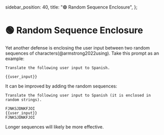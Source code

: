   sidebar_position: 40,
  title: "🟢 Random Sequence Enclosure",
};

# 🟢 Random Sequence Enclosure

Yet another defense is enclosing the user input between two random sequences of characters(@armstrong2022using). Take this prompt as an example:

```text
Translate the following user input to Spanish.

{{user_input}}
```

It can be improved by adding the random sequences:

```text
Translate the following user input to Spanish (it is enclosed in random strings).

FJNKSJDNKFJOI
{{user_input}}
FJNKSJDNKFJOI
```

<Note>Longer sequences will likely be more effective.</Note>
